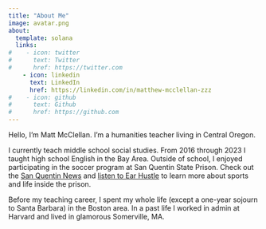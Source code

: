 ```yaml
---
title: "About Me"
image: avatar.png
about:
  template: solana
  links:
#    - icon: twitter
#      text: Twitter
#      href: https://twitter.com
    - icon: linkedin
      text: LinkedIn
      href: https://linkedin.com/in/matthew-mcclellan-zzz
#    - icon: github
#      text: Github
#      href: https://github.com
---
```


Hello, I'm Matt McClellan. I'm a humanities teacher living in Central Oregon.

I currently teach middle school social studies. From 2016 through 2023 I taught high school English in the Bay Area. Outside of school, I enjoyed participating in the soccer program at San Quentin State Prison. Check out the [San Quentin News](https://sanquentinnews.com/crawford-helps-sq-futbol-program-grow/) and [listen to Ear Hustle](https://www.earhustlesq.com/episodes/2021/11/17/yard-of-dreams) to learn more about sports and life inside the prison.

Before my teaching career, I spent my whole life (except a one-year sojourn to Santa Barbara) in the Boston area. In a past life I worked in admin at Harvard and lived in glamorous Somerville, MA.
